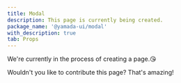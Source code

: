 ```yaml
---
title: Modal
description: This page is currently being created.
package_name: '@yamada-ui/modal'
with_description: true
tab: Props
---
```


We're currently in the process of creating a page.😘

Wouldn't you like to contribute this page? That's amazing!
